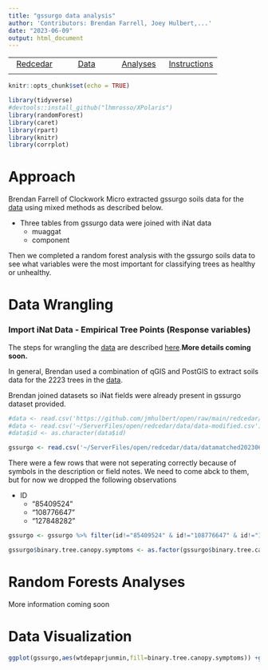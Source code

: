```yaml
---
title: "gssurgo data analysis"
author: 'Contributors: Brendan Farrell, Joey Hulbert,...'
date: "2023-06-09"
output: html_document
---
```


|            |            |            |            |
|:----------:|:----------:|:----------:|:----------:|
|[Redcedar](https://jmhulbert.github.io/open/redcedar)|[Data](https://jmhulbert.github.io/open/redcedar/data)|[ Analyses](https://jmhulbert.github.io/open/redcedar/analyses)|[Instructions](https://jmhulbert.github.io/open/redcedar/instructions)|
|             |           |            |            |


```r
knitr::opts_chunk$set(echo = TRUE)
```

```r
library(tidyverse)
#devtools::install_github("lhmrosso/XPolaris")
library(randomForest)
library(caret)
library(rpart)
library(knitr)
library(corrplot)
```


# Approach

Brendan Farrell of Clockwork Micro extracted gssurgo soils data for the [data](https://jmhulbert.github.io/open/redcedar/data) using mixed methods as described below. 

* Three tables from gssurgo data were joined with iNat data
  + muaggat
  + component 


Then we completed a random forest analysis with the gssurgo soils data to see what variables were the most important for classifying trees as healthy or unhealthy. 


# Data Wrangling

### Import iNat Data - Empirical Tree Points (Response variables)

The steps for wrangling the [data](https://jmhulbert.github.io/open/redcedar/data) are described [here](https://jmhulbert.github.io/open/redcedar/data).**More details coming soon.** 

In general, Brendan used a combination of qGIS and PostGIS to extract soils data for the 2223 trees in the [data](https://jmhulbert.github.io/open/redcedar/data). 


Brendan joined datasets so iNat fields were already present in gssurgo dataset provided. 

```r
#data <- read.csv('https://github.com/jmhulbert/open/raw/main/redcedar/data/data-modified.csv')
#data <- read.csv('~/ServerFiles/open/redcedar/data/data-modified.csv')
#data$id <- as.character(data$id)
```


```r
gssurgo <- read.csv('~/ServerFiles/open/redcedar/data/datamatched20230620-resaved.csv')
```

There were a few rows that were not seperating correctly because of symbols in the description or field notes. We need to come abck to them, but for now we dropped the following observations

* ID 
  + "85409524" 
  + "108776647" 
  + "127848282"

```r
gssurgo <- gssurgo %>% filter(id!="85409524" & id!="108776647" & id!="127848282")
```


```r
gssurgo$binary.tree.canopy.symptoms <- as.factor(gssurgo$binary.tree.canopy.symptoms)
```


# Random Forests Analyses

More information coming soon

# Data Visualization

```r
ggplot(gssurgo,aes(wtdepaprjunmin,fill=binary.tree.canopy.symptoms)) +geom_density(alpha=0.5) + scale_fill_manual(name="Tree Condition",values=c("#7fcdbb","#fe9929")) +theme_bw()
```


